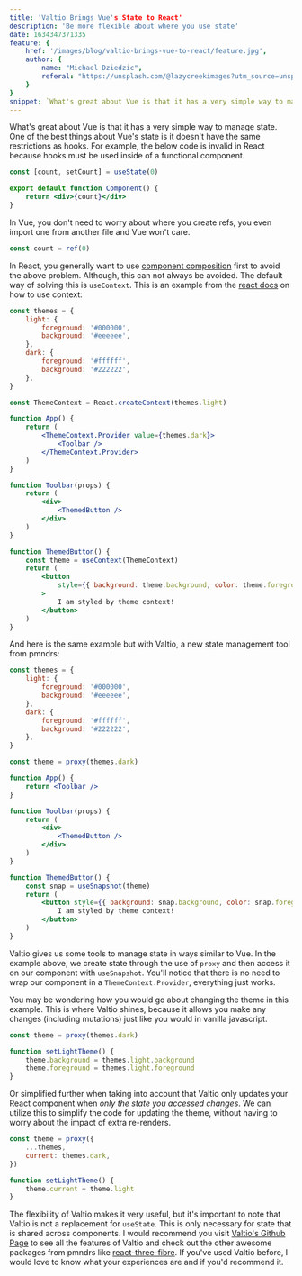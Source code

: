 ```yaml
---
title: 'Valtio Brings Vue's State to React'
description: 'Be more flexible about where you use state'
date: 1634347371335
feature: {
    href: '/images/blog/valtio-brings-vue-to-react/feature.jpg',
    author: {
        name: "Michael Dziedzic",
        referal: "https://unsplash.com/@lazycreekimages?utm_source=unsplash&utm_medium=referral&utm_content=creditCopyText"
    }
}
snippet: `What's great about Vue is that it has a very simple way to manage state. One of the best things about Vue's state is it doesn't have the same restrictions as hooks. For example, the below code is invalid in React because hooks must be used...`
---
```


What's great about Vue is that it has a very simple way to manage state. One of the best things about Vue's
state is it doesn't have the same restrictions as hooks. For example, the below code is invalid in
React because hooks must be used inside of a functional component.

```jsx
const [count, setCount] = useState(0)

export default function Component() {
    return <div>{count}</div>
}
```

In Vue, you don't need to worry about where you create refs, you even import one from another file
and Vue won't care.

```js
const count = ref(0)
```

In React, you generally want to use
[component composition](https://reactjs.org/docs/composition-vs-inheritance.html) first to avoid
the above problem. Although, this can not always be avoided. The default way of solving this is `useContext`.
This is an example from the [react docs](https://reactjs.org/docs/hooks-reference.html#usecontext)
on how to use context:

```jsx
const themes = {
    light: {
        foreground: '#000000',
        background: '#eeeeee',
    },
    dark: {
        foreground: '#ffffff',
        background: '#222222',
    },
}

const ThemeContext = React.createContext(themes.light)

function App() {
    return (
        <ThemeContext.Provider value={themes.dark}>
            <Toolbar />
        </ThemeContext.Provider>
    )
}

function Toolbar(props) {
    return (
        <div>
            <ThemedButton />
        </div>
    )
}

function ThemedButton() {
    const theme = useContext(ThemeContext)
    return (
        <button
            style={{ background: theme.background, color: theme.foreground }}
        >
            I am styled by theme context!
        </button>
    )
}
```

And here is the same example but with Valtio, a new state management tool from pmndrs:

```jsx
const themes = {
    light: {
        foreground: '#000000',
        background: '#eeeeee',
    },
    dark: {
        foreground: '#ffffff',
        background: '#222222',
    },
}

const theme = proxy(themes.dark)

function App() {
    return <Toolbar />
}

function Toolbar(props) {
    return (
        <div>
            <ThemedButton />
        </div>
    )
}

function ThemedButton() {
    const snap = useSnapshot(theme)
    return (
        <button style={{ background: snap.background, color: snap.foreground }}>
            I am styled by theme context!
        </button>
    )
}
```

Valtio gives us some tools to manage state in ways similar to Vue. In the example above, we create
state through the use of `proxy` and then access it on our component with `useSnapshot`. You'll notice
that there is no need to wrap our component in a `ThemeContext.Provider`, everything just works.

You may be wondering how you would go about changing the theme in this example. This is where Valtio shines,
because it allows you make any changes (including mutations) just like you would in vanilla javascript.

```jsx
const theme = proxy(themes.dark)

function setLightTheme() {
    theme.background = themes.light.background
    theme.foreground = themes.light.foreground
}
```

Or simplified further when taking into account that Valtio only updates your React component
when _only the state you accessed changes_. We can utilize this to simplify the code for updating the theme,
without having to worry about the impact of extra re-renders.

```jsx
const theme = proxy({
    ...themes,
    current: themes.dark,
})

function setLightTheme() {
    theme.current = theme.light
}
```

The flexibility of Valtio makes it very useful, but it's important to note that Valtio is not a replacement for
`useState`. This is only necessary for state that is shared across components. I would recommend you
visit [Valtio's Github Page](https://github.com/pmndrs/valtio) to see all the features of Valtio and check out
the other awesome packages from pmndrs like [react-three-fibre](https://github.com/pmndrs/react-three-fiber). If you've used Valtio before, I would love to know what your experiences are and if you'd recommend it.

